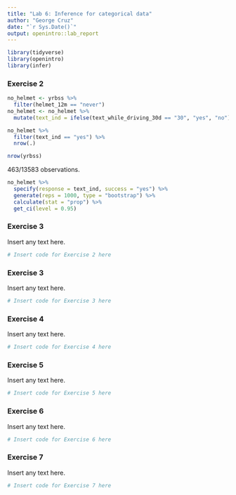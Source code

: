 ```yaml
---
title: "Lab 6: Inference for categorical data"
author: "George Cruz"
date: "`r Sys.Date()`"
output: openintro::lab_report
---
```


```r
library(tidyverse)
library(openintro)
library(infer)
```

### Exercise 2

```r
no_helmet <- yrbss %>%
  filter(helmet_12m == "never")
no_helmet <- no_helmet %>%
  mutate(text_ind = ifelse(text_while_driving_30d == "30", "yes", "no"))

no_helmet %>% 
  filter(text_ind == "yes") %>%
  nrow(.)

```
```r
nrow(yrbss)
```

463/13583 observations.

```r
no_helmet %>%
  specify(response = text_ind, success = "yes") %>%
  generate(reps = 1000, type = "bootstrap") %>%
  calculate(stat = "prop") %>%
  get_ci(level = 0.95)
```


### Exercise 3

Insert any text here.

```r
# Insert code for Exercise 2 here
```


### Exercise 3

Insert any text here.

```r
# Insert code for Exercise 3 here
```


### Exercise 4

Insert any text here.

```r
# Insert code for Exercise 4 here
```


### Exercise 5

Insert any text here.

```r
# Insert code for Exercise 5 here
```


### Exercise 6

Insert any text here.

```r
# Insert code for Exercise 6 here
```


### Exercise 7

Insert any text here.

```r
# Insert code for Exercise 7 here
```

